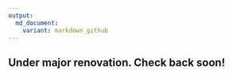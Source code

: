 ```yaml
---
output:
  md_document:
    variant: markdown_github
---
```


<!-- README.md is generated from README.Rmd. Please edit that file -->

## Under major renovation. Check back soon!

